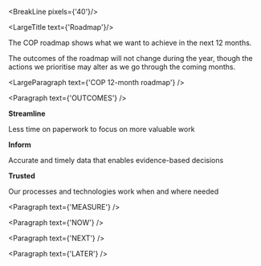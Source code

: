 
<div className="govuk-width-container main-height">

<BreakLine pixels={'40'}/>

<div className="grid-row">

<div className="column-one-quarter">

<SubNavigation navItems={navItems}/>

</div>

<div className="column-five-eighths">

<LargeTitle text={'Roadmap'}/>

The COP roadmap shows what we want to achieve in the next 12 months.

The outcomes of the roadmap will not change during the year, though the actions we prioritise may alter as we go through the coming months.

<LargeParagraph text={'COP 12-month roadmap'} />

<Paragraph text={'OUTCOMES'} />

<div class="grid-row">

<div class="govuk-grid-column-one-third">

**Streamline**

Less time on paperwork to focus on more valuable work

</div>


<div class="govuk-grid-column-one-third">

**Inform**

Accurate and timely data that enables evidence-based decisions

</div>


<div class="govuk-grid-column-one-third">

**Trusted**

Our processes and technologies work when and where needed

</div>

</div>

<div class="grid-row">

<Paragraph text={'MEASURE'} />
<div class="govuk-grid-column-one-third">
<RoadMapBlockContainer content={['# of forms submitted', 'Daily and monthly users', '% of users on mobile', '# of referrals ']} bannerColour={'#28afb0'} />
</div>


<div class="govuk-grid-column-one-third">
<RoadMapBlockContainer content={['# of events to Hub', 'Speed of event to HUB', '# reports held in databricks', '# analysts using data']} bannerColour={'#f18f01'} />
</div>


<div class="govuk-grid-column-one-third">
<RoadMapBlockContainer content={['Availability', '# grey IT systems removed', 'Licence cost savings', 'Resilience', 'Secure, Run, Continuous Improve']} bannerColour={'#a23b72'} />
</div>

</div>

<div class="grid-row">

<Paragraph text={'NOW'} />
<div class="govuk-grid-column-one-third">
<RoadMapBlockContainer content={['Intel Referral', 'Events at the border', 'Intel workflow', 'sGMR', 'Firmstep Migration*']} bannerColour={'#28afb0'} />
</div>


<div class="govuk-grid-column-one-third">
<RoadMapBlockContainer content={['BI Integration', 'Intel reporting', 'Intel', 'Op Harku']} bannerColour={'#f18f01'} />
</div>


<div class="govuk-grid-column-one-third">
<RoadMapBlockContainer content={['Image Capture (Smartphone)', 'Workflow collaboration Tool (Cawemo)', 'Uptime', 'Resilience', 'Secure, Run, Continuous Improve']} bannerColour={'#a23b72'} />
</div>

</div>

<div class="grid-row">

<Paragraph text={'NEXT'} />
<div class="govuk-grid-column-one-third">
<RoadMapBlockContainer content={['NCC Task Management', 'Capacity Planning (OAR)', 'RefDataV2', 'Integrity Checks', 'Cerberus Task Management*']} bannerColour={'#28afb0'} />
</div>


<div class="govuk-grid-column-one-third">
<RoadMapBlockContainer content={['Shift Debrief', 'Sit Rep View', 'Mandatory Declarations Viewer', 'Embedded BI dashboards in COP']} bannerColour={'#f18f01'} />
</div>


<div class="govuk-grid-column-one-third">
<RoadMapBlockContainer content={['eDcoument read & verify', 'Workflow Engine Upgrade 7.13', 'Optimise Tool', 'User Documentation V2', 'Secure, Run, Continuous Improve']} bannerColour={'#a23b72'} />
</div>

</div>


<div class="grid-row">

<Paragraph text={'LATER'} />
<div class="govuk-grid-column-one-third">
<RoadMapBlockContainer content={['Record Refusal for entry (IS81)', 'OAR Enhance', 'Man DecV2', 'Ops Planning Tools']} bannerColour={'#28afb0'} />
</div>


<div class="govuk-grid-column-one-third">
<RoadMapBlockContainer content={['Service Perf Dashboard', 'Ops Dashboard', 'Intel Dashboard']} bannerColour={'#f18f01'} />
</div>


<div class="govuk-grid-column-one-third">
<RoadMapBlockContainer content={['Fingerprint capture', 'Workflow Engine Upgrade 7.14', 'Release Comms', 'Secure, Run, Continuous Improve']} bannerColour={'#a23b72'} />
</div>

</div>
</div>
</div>
</div>